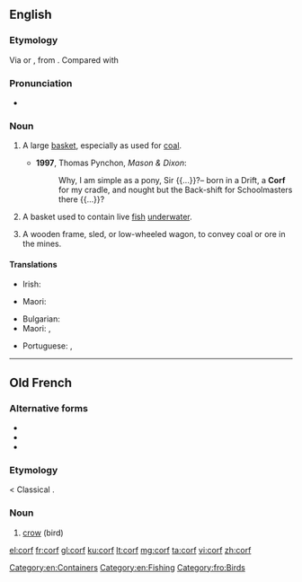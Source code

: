 ==English==

===Etymology===
Via {{etyl|gml|en}} {{m|gml|korf}} or {{etyl|dum|en}} {{m|dum|korf}}, from {{etyl|la|en}} {{m|la|corbis||basket}}. Compared with {{etyl|de|-}} {{m|de|Korb||a basket, a creel}}

===Pronunciation===
* {{IPA|/kɔːf/|lang=en}}

===Noun===
{{en-noun|corves|corfes}}

# {{label|en|mining}} A large [[basket]], especially as used for [[coal]].
#* '''1997''', Thomas Pynchon, ''Mason & Dixon'':
#*: Why, I am simple as a pony, Sir {{...}}?– born in a Drift, a '''Corf''' for my cradle, and nought but the Back-shift for Schoolmasters there {{...}}?
# A basket used to contain live [[fish]] [[underwater]].
# {{label|en|mining}} A wooden frame, sled, or low-wheeled wagon, to convey coal or ore in the mines.

====Translations====
{{trans-top|a large basket, especially as used for coal}}
* Irish: {{t|ga|féan guail|m}}
{{trans-mid}}
* Maori: {{t|mi|pūkirikiri}} {{qualifier|for carrying stone, gravel, sand, earth}}
{{trans-bottom}}

{{trans-top|a basket used to contain live fish underwater}}
* Bulgarian: {{t+|bg|кошница|f|tr=kóshnitsa|sc=Cyrl}}
* Maori: {{t|mi|whakarino}}, {{t|mi|korotete}}
{{trans-mid}}
* Portuguese: {{t+|pt|cofo|m}}, {{t+|pt|samburá|m}} {{qualifier|Brazil}}
{{trans-bottom}}

[[Category:en:Containers]]
[[Category:en:Fishing]]

----

==Old French==

===Alternative forms===
* {{l|fro|corb}}
* {{l|fro|corp}}
* {{l|fro|crop}}

===Etymology===
{{etyl|VL.|fro}} {{m|la|*corbus}} < Classical {{etyl|la|fro}} {{m|la|corvus}}.

===Noun===
{{fro-noun|m}}

# [[crow]] (bird)

[[Category:fro:Birds]]

[[el:corf]]
[[fr:corf]]
[[gl:corf]]
[[ku:corf]]
[[lt:corf]]
[[mg:corf]]
[[ta:corf]]
[[vi:corf]]
[[zh:corf]]